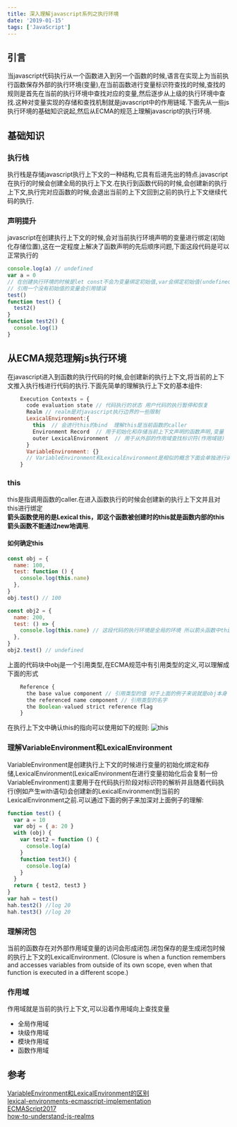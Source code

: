 ```yaml
---
title: 深入理解javascript系列之执行环境
date: '2019-01-15'
tags: ['JavaScript']
---
```


## 引言

当javascript代码执行从一个函数进入到另一个函数的时候,语言在实现上为当前执行函数保存外部的执行环境(变量),在当前函数进行变量标识符查找的时候,查找的规则是首先在当前的执行环境中查找对应的变量,然后逐步从上级的执行环境中查找.这种对变量实现的存储和查找机制就是javascript中的作用链域.下面先从一些js执行环境的基础知识说起,然后从ECMA的规范上理解javascript的执行环境.

## 基础知识

### 执行栈

执行栈是存储javascript执行上下文的一种结构,它具有后进先出的特点.javascript在执行的时候会创建全局的执行上下文.在执行到函数代码的时候,会创建新的执行上下文,执行完对应函数的时候,会退出当前的上下文回到之前的执行上下文继续代码的执行.

### 声明提升

javascript在创建执行上下文的时候,会对当前执行环境声明的变量进行绑定(初始化存储位置),这在一定程度上解决了函数声明的先后顺序问题,下面这段代码是可以正常执行的

```javascript
console.log(a) // undefined
var a = 0
// 在创建执行环境的时候是let const不会为变量绑定初始值,var会绑定初始值(undefined)
// 引用一个没有初始值的变量会引用错误
test()
function test() {
  test2()
}
function test2() {
  console.log(1)
}
```

## 从ECMA规范理解js执行环境

在javascript进入到函数的执行代码的时候,会创建新的执行上下文,将当前的上下文推入执行栈进行代码的执行.下面先简单的理解执行上下文的基本组件:

```javascript
    Execution Contexts = {
      code evaluation state // 代码执行的状态 用户代码的执行暂停和恢复
      Realm // realm是对javascript执行边界的一些限制
      LexicalEnvironment:{
        this  // 会进行this的bind  理解this是当前函数的caller
        Environment Record  // 用于初始化和存储当前上下文声明的函数声明,变量
        outer LexicalEnvironment  // 用于从外部的作用域查找标识符(作用域链)
      }
      VariableEnvironment: {}
      // VariableEnvironment和LexicalEnvironment是相似的概念下面会单独进行讲解
    }
```

### this

this是指调用函数的caller.在进入函数执行的时候会创建新的执行上下文并且对this进行绑定  
**箭头函数使用的是Lexical this，即这个函数被创建时的this就是函数内部的this** **箭头函数不能通过new地调用**.

#### 如何确定this

```javascript
const obj = {
  name: 100,
  test: function () {
    console.log(this.name)
  },
}
obj.test() // 100

const obj2 = {
  name: 200,
  test: () => {
    console.log(this.name) // 这段代码的执行环境是全局的环境 所以箭头函数中this的指向是window
  },
}
obj2.test() // undefined
```

上面的代码块中obj是一个引用类型,在ECMA规范中有引用类型的定义,可以理解成下面的形式

```javascript
    Reference {
      the base value component // 引用类型的值 对于上面的例子来说就是obj本身
      the referenced name component // 引用类型的名字
      the Boolean-valued strict reference flag
    }
```

在执行上下文中确认this的指向可以使用如下的规则:
![this](/static/images/javascriptBaseStatic/runContext/this.png)

### 理解VariableEnvironment和LexicalEnvironment

VariableEnvironment是创建执行上下文的时候进行变量的初始化绑定和存储,LexicalEnvironment(LexicalEnvironment在进行变量初始化后会复制一份VariableEnvironment)主要用于在代码执行阶段对标识符的解析并且随着代码执行(例如产生with语句)会创建新的LexicalEnvironment到当前的LexicalEnvironment之前.可以通过下面的例子来加深对上面例子的理解:

```javascript
function test() {
  var a = 10
  var obj = { a: 20 }
  with (obj) {
    var test2 = function () {
      console.log(a)
    }
    function test3() {
      console.log(a)
    }
  }
  return { test2, test3 }
}
var hah = test()
hah.test2() //log 20
hah.test3() //log 20
```

### 理解闭包

当前的函数存在对外部作用域变量的访问会形成闭包.闭包保存的是生成闭包时候的执行上下文的LexicalEnvironment.
(Closure is when a function remembers and accesses variables from outside of its own scope, even when that function is executed in a different scope.)

### 作用域

作用域就是当前的执行上下文,可以沿着作用域向上查找变量

- 全局作用域
- 块级作用域
- 模块作用域
- 函数作用域

## 参考

[VariableEnvironment和LexicalEnvironment的区别](https://stackoverflow.com/questions/15031667/clarity-on-the-difference-between-lexicalenvironment-and-variableenvironment)  
[lexical-environments-ecmascript-implementation](http://dmitrysoshnikov.com/ecmascript/es5-chapter-3-2-lexical-environments-ecmascript-implementation/)  
[ECMAScript2017](https://www.ecma-international.org/ecma-262/8.0/index.html#sec-intro)  
[how-to-understand-js-realms](https://stackoverflow.com/questions/49832187/how-to-understand-js-realms)
